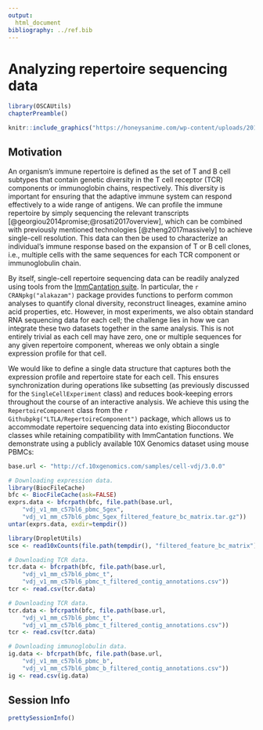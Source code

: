 ```yaml
---
output:
  html_document
bibliography: ../ref.bib
---
```


# Analyzing repertoire sequencing data

```r
library(OSCAUtils)
chapterPreamble()
```

```r
knitr::include_graphics("https://honeysanime.com/wp-content/uploads/2018/10/Hataraku-Saibou-Cells-at-Work-Wallpaper-5.jpg")
```

## Motivation

An organism's immune repertoire is defined as the set of T and B cell subtypes that contain genetic diversity in the T cell receptor (TCR) components or immunoglobin chains, respectively.
This diversity is important for ensuring that the adaptive immune system can respond effectively to a wide range of antigens.
We can profile the immune repertoire by simply sequencing the relevant transcripts [@georgiou2014promise;@rosati2017overview], which can be combined with previously mentioned technologies [@zheng2017massively] to achieve single-cell resolution.
This data can then be used to characterize an individual's immune response based on the expansion of T or B cell clones, i.e., multiple cells with the same sequences for each TCR component or immunoglobulin chain.

By itself, single-cell repertoire sequencing data can be readily analyzed using tools from the [ImmCantation suite](https://immcantation.readthedocs.io/en/stable/).
In particular, the `r CRANpkg("alakazam")` package provides functions to perform common analyses to quantify clonal diversity, reconstruct lineages, examine amino acid properties, etc.
However, in most experiments, we also obtain standard RNA sequencing data for each cell; the challenge lies in how we can integrate these two datasets together in the same analysis.
This is not entirely trivial as each cell may have zero, one or multiple sequences for any given repertoire component, whereas we only obtain a single expression profile for that cell.

We would like to define a single data structure that captures both the expression profile and repertoire state for each cell.
This ensures synchronization during operations like subsetting (as previously discussed for the `SingleCellExperiment` class) and reduces book-keeping errors throughout the course of an interactive analysis.
We achieve this using the `RepertoireComponent` class from the `r Githubpkg("LTLA/RepertoireComponent")` package, which allows us to accommodate repertoire sequencing data into existing Bioconductor classes while retaining compatibility with ImmCantation functions.
We demonstrate using a publicly available 10X Genomics dataset using mouse PBMCs:

```r
base.url <- "http://cf.10xgenomics.com/samples/cell-vdj/3.0.0"

# Downloading expression data.
library(BiocFileCache)
bfc <- BiocFileCache(ask=FALSE)
exprs.data <- bfcrpath(bfc, file.path(base.url,
    "vdj_v1_mm_c57bl6_pbmc_5gex",
    "vdj_v1_mm_c57bl6_pbmc_5gex_filtered_feature_bc_matrix.tar.gz"))
untar(exprs.data, exdir=tempdir())

library(DropletUtils)
sce <- read10xCounts(file.path(tempdir(), "filtered_feature_bc_matrix"))

# Downloading TCR data.
tcr.data <- bfcrpath(bfc, file.path(base.url,
    "vdj_v1_mm_c57bl6_pbmc_t",
    "vdj_v1_mm_c57bl6_pbmc_t_filtered_contig_annotations.csv"))
tcr <- read.csv(tcr.data)

# Downloading TCR data.
tcr.data <- bfcrpath(bfc, file.path(base.url,
    "vdj_v1_mm_c57bl6_pbmc_t",
    "vdj_v1_mm_c57bl6_pbmc_t_filtered_contig_annotations.csv"))
tcr <- read.csv(tcr.data)

# Downloading immunoglobulin data.
ig.data <- bfcrpath(bfc, file.path(base.url,
    "vdj_v1_mm_c57bl6_pbmc_b",
    "vdj_v1_mm_c57bl6_pbmc_b_filtered_contig_annotations.csv"))
ig <- read.csv(ig.data)
```

## Session Info {-}

```r
prettySessionInfo()
```
